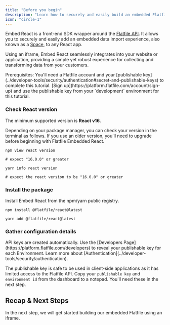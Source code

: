 ```yaml
---
title: "Before you begin"
description: "Learn how to securely and easily build an embedded Flatfile import experience into your client-side application"
icon: "circle-1"
---
```


Embed React is a front-end SDK wrapper around the [Flatfile API](https://reference.flatfile.com/docs/api/). It allows you to securely and easily add an embedded data import experience, also known as a [Space](/concepts/spaces), to any React app.

Using an iframe, Embed React seamlessly integrates into your website or application, providing a simple yet robust experience for collecting and transforming data from your customers.

<Info>
  Prerequisites: You'll need a Flatfile account and your [publishable
  key](../developer-tools/security/authentication#secret-and-publishable-keys)
  to complete this tutorial. [Sign
  up](https://platform.flatfile.com/account/sign-up) and use the publishable key
  from your `development` environment for this tutorial.
</Info>

### Check React version

The minimum supported version is **React v16**.

Depending on your package manager, you can check your version in the terminal as follows.
If you use an older version, you'll need to upgrade before beginning with Flatfile Embedded React.

<CodeGroup>

```npm npm
npm view react version

# expect "16.0.0" or greater
```

```yarn yarn
yarn info react version

# expect the react version to be "16.0.0" or greater
```

</CodeGroup>

### Install the package

Install Embed React from the npm/yarn public registry.

<CodeGroup>

```npm npm
npm install @flatfile/react@latest
```

```yarn yarn
yarn add @flatfile/react@latest
```

</CodeGroup>

### Gather configuration details

<Info>
  API keys are created automatically. Use the [Developers
  Page](https://platform.flatfile.com/developers) to reveal your publishable key
  for each Environment. Learn more about
  [Authentication](../developer-tools/security/authentication).
</Info>

The publishable key is safe to be used in client-side applications as it has limited access to the Flatfile API.
Copy your `publishable key` and `environment id` from the dashboard to a notepad.
You'll need these in the next step.

## Recap & Next Steps

In the next step, we will get started building our embedded Flatfile using an iframe.
